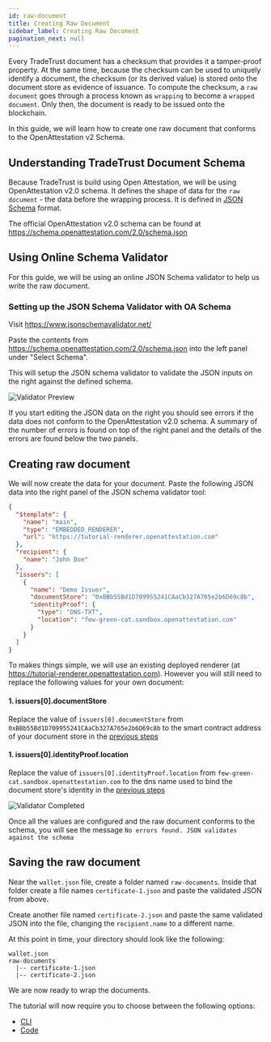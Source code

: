 ```yaml
---
id: raw-document
title: Creating Raw Document
sidebar_label: Creating Raw Document
pagination_next: null
---
```



<Flow />

Every TradeTrust document has a checksum that provides it a tamper-proof property. At the same time, because the checksum can be used to uniquely identify a document, the checksum (or its derived value) is stored onto the document store as evidence of issuance. To compute the checksum, a `raw document` goes through a process known as `wrapping` to become a `wrapped document`. Only then, the document is ready to be issued onto the blockchain.

In this guide, we will learn how to create one raw document that conforms to the OpenAttestation v2 Schema.

## Understanding TradeTrust Document Schema

Because TradeTrust is build using Open Attestation, we will be using OpenAttestation v2.0 schema. It defines the shape of data for the `raw document` - the data before the wrapping process. It is defined in [JSON Schema](https://json-schema.org/) format.

The official OpenAttestation v2.0 schema can be found at https://schema.openattestation.com/2.0/schema.json

## Using Online Schema Validator

For this guide, we will be using an online JSON Schema validator to help us write the raw document.

### Setting up the JSON Schema Validator with OA Schema

Visit https://www.jsonschemavalidator.net/

Paste the contents from https://schema.openattestation.com/2.0/schema.json into the left panel under "Select Schema".

This will setup the JSON schema validator to validate the JSON inputs on the right against the defined schema.

![Validator Preview](/docs/tutorial/verifiable-documents/ethereum/document-data/validator-preview.png)

If you start editing the JSON data on the right you should see errors if the data does not conform to the OpenAttestation v2.0 schema. A summary of the number of errors is found on top of the right panel and the details of the errors are found below the two panels.

## Creating raw document

We will now create the data for your document. Paste the following JSON data into the right panel of the JSON schema validator tool:

```json
{
  "$template": {
    "name": "main",
    "type": "EMBEDDED_RENDERER",
    "url": "https://tutorial-renderer.openattestation.com"
  },
  "recipient": {
    "name": "John Doe"
  },
  "issuers": [
    {
      "name": "Demo Issuer",
      "documentStore": "0xBBb55Bd1D709955241CAaCb327A765e2b6D69c8b",
      "identityProof": {
        "type": "DNS-TXT",
        "location": "few-green-cat.sandbox.openattestation.com"
      }
    }
  ]
}
```

To makes things simple, we will use an existing deployed renderer (at https://tutorial-renderer.openattestation.com). However you will still need to replace the following values for your own document:

#### 1. issuers[0].documentStore

Replace the value of `issuers[0].documentStore` from `0xBBb55Bd1D709955241CAaCb327A765e2b6D69c8b` to the smart contract address of your document store in the [previous steps](/docs/how-tos/open-attestation/verifiable-documents/dns-txt/deploying-document-store/document-store-cli)

#### 1. issuers[0].identityProof.location

Replace the value of `issuers[0].identityProof.location` from `few-green-cat.sandbox.openattestation.com` to the dns name used to bind the document store's identity in the [previous steps](/docs/how-tos/open-attestation/verifiable-documents/dns-txt/configuring-dns)

![Validator Completed](/docs/tutorial/verifiable-documents/ethereum/document-data/validator-completed.png)

Once all the values are configured and the raw document conforms to the schema, you will see the message `No errors found. JSON validates against the schema`

## Saving the raw document

Near the `wallet.json` file, create a folder named `raw-documents`. Inside that folder create a file names `certificate-1.json` and paste the validated JSON from above.

Create another file named `certificate-2.json` and paste the same validated JSON into the file, changing the `recipient.name` to a different name.

At this point in time, your directory should look like the following:

```text
wallet.json
raw-documents
  |-- certificate-1.json
  |-- certificate-2.json
```

We are now ready to wrap the documents.

The tutorial will now require you to choose between the following options:

- [CLI](/docs/how-tos/open-attestation/verifiable-documents/dns-txt/wrapping-document/wrapping-document-cli)
- [Code](/docs/how-tos/open-attestation/verifiable-documents/dns-txt/wrapping-document/wrapping-document-code)

<Flow />
